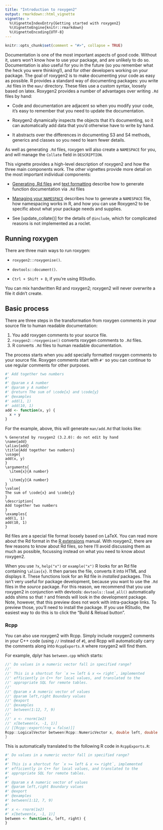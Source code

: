 ```yaml
---
title: "Introduction to roxygen2"
output: rmarkdown::html_vignette
vignette: >
  %\VignetteIndexEntry{Getting started with roxygen2}
  %\VignetteEngine{knitr::rmarkdown}
  %\VignetteEncoding{UTF-8}
---
```


```r
knitr::opts_chunk$set(comment = "#>", collapse = TRUE)
```

Documentation is one of the most important aspects of good code. Without it, users won't know how to use your package, and are unlikely to do so. Documentation is also useful for you in the future (so you remember what the heck you were thinking!), and for other developers working on your package. The goal of roxygen2 is to make documenting your code as easy as possible. R provides a standard way of documenting packages: you write `.Rd` files in the `man/` directory. These files use a custom syntax, loosely based on latex. Roxygen2 provides a number of advantages over writing `.Rd` files by hand:

* Code and documentation are adjacent so when you modify your code, it's easy
  to remember that you need to update the documentation.

* Roxygen2 dynamically inspects the objects that it's documenting, so it
  can automatically add data that you'd otherwise have to write by hand.

* It abstracts over the differences in documenting S3 and S4 methods,
  generics and classes so you need to learn fewer details.

As well as generating `.Rd` files, roxygen will also create a `NAMESPACE` for you, and will manage the `Collate` field in `DESCRIPTION`.

This vignette provides a high-level description of roxygen2 and how the three main components work. The other vignettes provide more detail on the most important individual components:

* [Generating .Rd files](rd.html) and [text formatting](rd-formatting.html)
  describe how to generate function documentation via `.Rd` files

* [Managing your `NAMESPACE`](namespace.html) describes how to generate
  a `NAMESPACE` file, how namespacing works in R, and how you can use Roxygen2 to be
  specific about what your package needs and supplies.

* See [update_collate()] for the details of `@include`, which for complicated
  reasons is not implemented as a roclet.

## Running roxygen

There are three main ways to run roxygen:

* `roxygen2::roxygenise()`.

* `devtools::document()`.

* `Ctrl + Shift + D`, if you're using RStudio.

You can mix handwritten Rd and roxygen2; roxygen2 will never overwrite a file it didn't create. 

## Basic process

There are three steps in the transformation from roxygen comments in your source file to human readable documentation:

1. You add roxygen comments to your source file.
2. `roxygen2::roxygenise()` converts roxygen comments to `.Rd` files.
3. R converts `.Rd` files to human readable documentation.

The process starts when you add specially formatted roxygen comments to your source file. Roxygen comments start with `#'` so you can continue to use regular comments for other purposes.

```r
#' Add together two numbers
#'
#' @param x A number
#' @param y A number
#' @return The sum of \code{x} and \code{y}
#' @examples
#' add(1, 1)
#' add(10, 1)
add <- function(x, y) {
  x + y
}
```

For the example, above, this will generate `man/add.Rd` that looks like:

```
% Generated by roxygen2 (3.2.0): do not edit by hand
\name{add}
\alias{add}
\title{Add together two numbers}
\usage{
add(x, y)
}
\arguments{
  \item{x}{A number}

  \item{y}{A number}
}
\value{
The sum of \code{x} and \code{y}
}
\description{
Add together two numbers
}
\examples{
add(1, 1)
add(10, 1)
}
```

Rd files are a special file format loosely based on LaTeX. You can read more about the Rd format in the [R extensions](https://cran.r-project.org/doc/manuals/R-exts.html#Rd-format) manual. With roxygen2, there are few reasons to know about Rd files, so here I'll avoid discussing them as much as possible, focussing instead on what you need to know about roxygen2.

When you use `?x`, `help("x")` or `example("x")` R looks for an Rd file containing `\alias{x}`. It then parses the file, converts it into HTML and displays it. These functions look for an Rd file in _installed_ packages. This isn't very useful for package development, because you want to use the `.Rd` files in the _source_ package. For this reason, we recommend that you use roxygen2 in conjunction with devtools: `devtools::load_all()` automatically adds shims so that `?` and friends will look in the development package. Note, however, that this preview does not work with intra-package links. To preview those, you'll need to install the package. If you use RStudio, the easiest way to do this is to click the "Build & Reload button".

### Rcpp

You can also use roxygen2 with Rcpp. Simply include roxygen2 comments in your C++ code (using `//` instead of `#`), and Rcpp will automatically carry the comments along into `RcppExports.R` where roxygen2 will find them. 

For example, dplyr has `between.cpp` which starts:

```cpp
//' Do values in a numeric vector fall in specified range?
//'
//' This is a shortcut for `x >= left & x <= right`, implemented
//' efficiently in C++ for local values, and translated to the
//' appropriate SQL for remote tables.
//'
//' @param x A numeric vector of values
//' @param left,right Boundary values
//' @export
//' @examples
//' between(1:12, 7, 9)
//'
//' x <- rnorm(1e2)
//' x[between(x, -1, 1)]
// [[Rcpp::export(rng = false)]]
Rcpp::LogicalVector between(Rcpp::NumericVector x, double left, double right) {
}
```

This is automatically translated to the following R code in `RcppExports.R`:

```r
#' Do values in a numeric vector fall in specified range?
#'
#' This is a shortcut for `x >= left & x <= right`, implemented
#' efficiently in C++ for local values, and translated to the
#' appropriate SQL for remote tables.
#'
#' @param x A numeric vector of values
#' @param left,right Boundary values
#' @export
#' @examples
#' between(1:12, 7, 9)
#'
#' x <- rnorm(1e2)
#' x[between(x, -1, 1)]
between <- function(x, left, right) {
}
```

